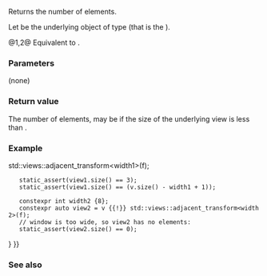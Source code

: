 {{cpp/ranges/adjacent_transform_view/title|size}}
{{cpp/ranges/adjacent_transform_view/navbar}}

{{dcl begin}}
{{dcl|since=c++23|
constexpr auto size() requires ranges::sized_range&lt;InnerView&gt;;
}}
{{dcl|since=c++23|
constexpr auto size() const requires ranges::sized_range&lt;const InnerView&gt;;
}}
{{dcl end}}

Returns the number of elements.

Let {{rlpi|/#Data members|inner_}} be the underlying object of type {{rlpi|/#Member types|InnerView}} (that is the {{c|ranges::adjacent_view&lt;V,N&gt;}}).

@1,2@ Equivalent to {{c|return inner_.size();}}.

===Parameters===
(none)

===Return value===
The number of elements, may be {{c|0}} if the size of the underlying view {{c|V}} is less than {{c|N}}.

===Example===
{{example
|code=
#include &lt;ranges&gt;

int main()
{
    constexpr static auto v = {1, 2, 3, 4, 5, 6};

    auto f = [](auto...) { return 0; }; // dummy

    constexpr int width1 {4};
    constexpr auto view1 = v {{!}} std::views::adjacent_transform&lt;width1&gt;(f);
    static_assert(view1.size() == 3);
    static_assert(view1.size() == (v.size() - width1 + 1));

    constexpr int width2 {8};
    constexpr auto view2 = v {{!}} std::views::adjacent_transform&lt;width2&gt;(f);
    // window is too wide, so view2 has no elements:
    static_assert(view2.size() == 0);
}
}}

===See also===
{{dsc begin}}
{{dsc inc|cpp/ranges/dsc size}}
{{dsc inc|cpp/ranges/dsc ssize}}
{{dsc end}}

{{langlinks|es|ja|ru|zh}}